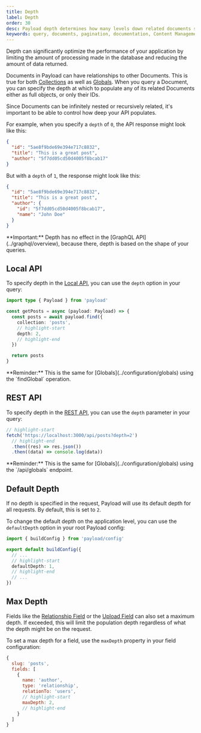 ```yaml
---
title: Depth
label: Depth
order: 30
desc: Payload depth determines how many levels down related documents should be automatically populated when retrieved.
keywords: query, documents, pagination, documentation, Content Management System, cms, headless, javascript, node, react, nextjs
---
```


<Banner type="success">
  Depth can significantly optimize the performance of your application by
  limiting the amount of processing made in the database and reducing the amount
  of data returned.
</Banner>

Documents in Payload can have relationships to other Documents. This is true for both [Collections](../configuration/collections) as well as [Globals](../configuration/globals). When you query a Document, you can specify the depth at which to populate any of its related Documents either as full objects, or only their IDs.

Since Documents can be infinitely nested or recursively related, it's important to be able to control how deep your API populates.

For example, when you specify a `depth` of `0`, the API response might look like this:

```json
{
  "id": "5ae8f9bde69e394e717c8832",
  "title": "This is a great post",
  "author": "5f7dd05cd50d4005f8bcab17"
}
```

But with a `depth` of `1`, the response might look like this:

```json
{
  "id": "5ae8f9bde69e394e717c8832",
  "title": "This is a great post",
  "author": {
    "id": "5f7dd05cd50d4005f8bcab17",
    "name": "John Doe"
  }
}
```

<Banner type="warning">
  **Important:** Depth has no effect in the [GraphQL API](../graphql/overview),
  because there, depth is based on the shape of your queries.
</Banner>

## Local API

To specify depth in the [Local API](../local-api/overview), you can use the `depth` option in your query:

```ts
import type { Payload } from 'payload'

const getPosts = async (payload: Payload) => {
  const posts = await payload.find({
    collection: 'posts',
    // highlight-start
    depth: 2,
    // highlight-end
  })

  return posts
}
```

<Banner type="info">
  **Reminder:** This is the same for [Globals](../configuration/globals) using
  the `findGlobal` operation.
</Banner>

## REST API

To specify depth in the [REST API](../rest-api/overview), you can use the `depth` parameter in your query:

```ts
// highlight-start
fetch('https://localhost:3000/api/posts?depth=2')
  // highlight-end
  .then((res) => res.json())
  .then((data) => console.log(data))
```

<Banner type="info">
  **Reminder:** This is the same for [Globals](../configuration/globals) using
  the `/api/globals` endpoint.
</Banner>

## Default Depth

If no depth is specified in the request, Payload will use its default depth for all requests. By default, this is set to `2`.

To change the default depth on the application level, you can use the `defaultDepth` option in your root Payload config:

```ts
import { buildConfig } from 'payload/config'

export default buildConfig({
  // ...
  // highlight-start
  defaultDepth: 1,
  // highlight-end
  // ...
})
```

## Max Depth

Fields like the [Relationship Field](../fields/relationship) or the [Upload Field](../fields/upload) can also set a maximum depth. If exceeded, this will limit the population depth regardless of what the depth might be on the request.

To set a max depth for a field, use the `maxDepth` property in your field configuration:

```js
{
  slug: 'posts',
  fields: [
    {
      name: 'author',
      type: 'relationship',
      relationTo: 'users',
      // highlight-start
      maxDepth: 2,
      // highlight-end
    }
  ]
}
```
